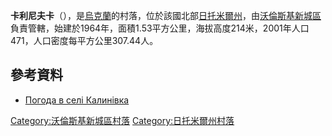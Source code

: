 {{coord|50|37|24|N|27|15|26|E|scale:30000|display=title}}

'''卡利尼夫卡'''（{{lang-uk|Калинівка}}），是[[烏克蘭|烏克蘭]]的村落，位於該國北部[[日托米爾州|日托米爾州]]，由[[沃倫斯基新城區|沃倫斯基新城區]]負責管轄，始建於1964年，面積1.53平方公里，海拔高度214米，2001年人口471，人口密度每平方公里307.44人。

==參考資料== 
* [http://weather.in.ua/ua/zhitomirskaja/9815 Погода в селі Калинівка] {{Wayback|url=http://weather.in.ua/ua/zhitomirskaja/9815 |date=20111219170535 }}

{{DEFAULTSORT:Калинівка}}
[[Category:沃倫斯基新城區村落|Category:沃倫斯基新城區村落]]
[[Category:日托米爾州村落|Category:日托米爾州村落]]


{{Zhytomyr-geo-stub}}